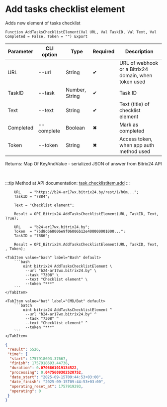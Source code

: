 ﻿---
sidebar_position: 1
description: Add tasks checklist element and other functions to work with Bitrix24 in the Open Integration Package, a free open-source integration library for 1C:Enterprise 8, OneScript and CLI
keywords: [1C, 1С, 1С:Enterprise, 1С:Enterprise 8.3, API, Integration, Services, Exchange, OneScript, CLI, Bitrix24]
---


# Add tasks checklist element
 Adds new element of tasks checklist



`Function AddTasksChecklistElement(Val URL, Val TaskID, Val Text, Val Completed = False, Token = "") Export`

  | Parameter | CLI option | Type | Required | Description |
  |-|-|-|-|-|
  | URL | --url | String | &#x2714; | URL of webhook or a Bitrix24 domain, when token used |
  | TaskID | --task | Number, String | &#x2714; | Task ID |
  | Text | --text | String | &#x2714; | Text (title) of checklist element |
  | Completed | --complete | Boolean | &#x2716; | Mark as completed |
  | Token | --token | String | &#x2716; | Access token, when app auth method used |

  
  Returns:  Map Of KeyAndValue - serialized JSON of answer from Bitrix24 API

<br/>

:::tip
Method at API documentation: [task.checklistitem.add](https://dev.1c-bitrix.ru/rest_help/tasks/task/checklistitem/add.php)
:::
<br/>



```bsl title="1C:Enterprise/OneScript code example"
    URL    = "https://b24-ar17wx.bitrix24.by/rest/1/h0m...";
    TaskID = "7884";

    Text = "Checklist element";

    Result = OPI_Bitrix24.AddTasksChecklistElement(URL, TaskID, Text, True);

    URL    = "b24-ar17wx.bitrix24.by";
    Token  = "75d8c668006e9f06006b12e400000001000...";
    TaskID = "7886";

    Result = OPI_Bitrix24.AddTasksChecklistElement(URL, TaskID, Text, , Token);
```
 

 <Tabs>
  
    <TabItem value="bash" label="Bash" default>
        ```bash
            oint bitrix24 AddTasksChecklistElement \
             --url "b24-ar17wx.bitrix24.by" \
             --task "7308" \
             --text "Checklist element" \
             --token "***"
        ```
    </TabItem>
  
    <TabItem value="bat" label="CMD/Bat" default>
        ```batch
            oint bitrix24 AddTasksChecklistElement ^
             --url "b24-ar17wx.bitrix24.by" ^
             --task "7308" ^
             --text "Checklist element" ^
             --token "***"
        ```
    </TabItem>
</Tabs>


```json title="Result"
{
 "result": 5526,
 "time": {
  "start": 1757918693.37667,
  "finish": 1757918693.44736,
  "duration": 0.0706861019134522,
  "processing": 0.0475609302520752,
  "date_start": "2025-09-15T09:44:53+03:00",
  "date_finish": "2025-09-15T09:44:53+03:00",
  "operating_reset_at": 1757919293,
  "operating": 0
 }
}
```
